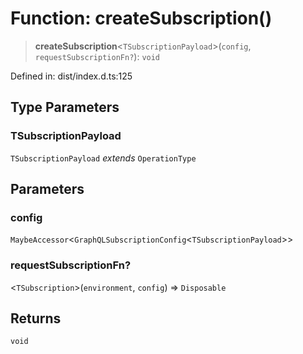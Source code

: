 # Function: createSubscription()

> **createSubscription**\<`TSubscriptionPayload`\>(`config`, `requestSubscriptionFn?`): `void`

Defined in: dist/index.d.ts:125

## Type Parameters

### TSubscriptionPayload

`TSubscriptionPayload` *extends* `OperationType`

## Parameters

### config

`MaybeAccessor`\<`GraphQLSubscriptionConfig`\<`TSubscriptionPayload`\>\>

### requestSubscriptionFn?

\<`TSubscription`\>(`environment`, `config`) => `Disposable`

## Returns

`void`
